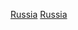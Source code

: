 {{Portal box|俄羅斯|年}}
{{estcatCountry|191|2|俄羅斯|Russia}}

[[Category:1912年亞洲建立|Russia]]
[[Category:1912年歐洲建立|Russia]]